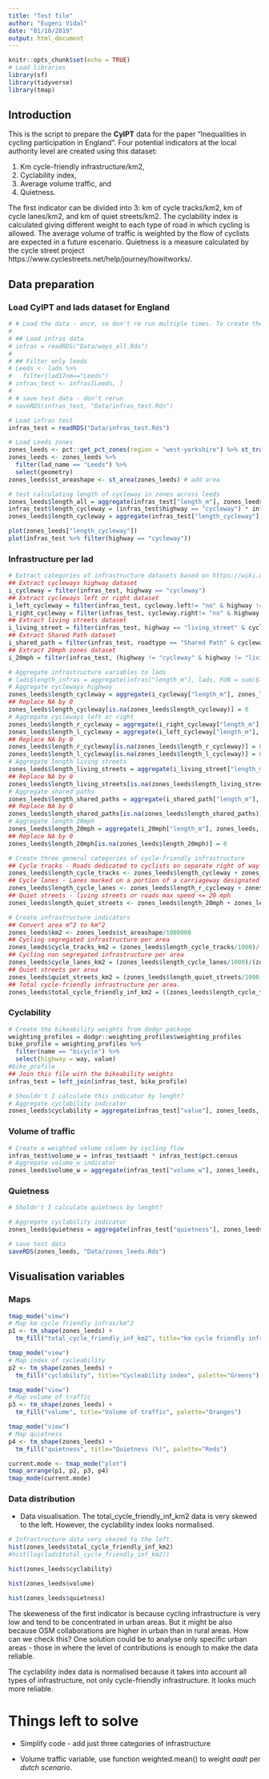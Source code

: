 ```yaml
---
title: "Test file"
author: "Eugeni Vidal"
date: "01/10/2019"
output: html_document
---
```


```r
knitr::opts_chunk$set(echo = TRUE)
# Load libraries
library(sf)
library(tidyverse)
library(tmap)
```

## Introduction
  
This is the script to prepare the **CyIPT** data for the paper "Inequalities in cycling participation in England". Four potential indicators at the local authority level are created using this dataset: 

(1) Km cycle-friendly infrastructure/km2, 
(2) Cyclability index, 
(3) Average volume traffic, and 
(4) Quietness.

The first indicator can be divided into 3: km of cycle tracks/km2, km of cycle lanes/km2, and km of quiet streets/km2. The cyclability index is calculated giving different weight to each type of road in which cycling is allowed. The average volume of traffic is weighted by the flow of cyclists are expected in a future escenario. Quietness is a measure calculated by the cycle street project https://www.cyclestreets.net/help/journey/howitworks/.

## Data preparation

### Load CyIPT and lads dataset for England

```r
# # Load the data - once, so don't re run multiple times. To create the original file replace infras_test and zones_leeds by infras and lads repsectively.
#
# ## Load infras data
# infras = readRDS("Data/ways_all.Rds")
# 
# ## Filter only leeds
# Leeds <- lads %>%
#   filter(lad17nm=="Leeds")
# infras_test <- infras[Leeds, ]
# 
# # save test data - don't rerun
# saveRDS(infras_test, "Data/infras_test.Rds")
```

```r
# Load infras test
infras_test = readRDS("Data/infras_test.Rds")

# Load Leeds zones
zones_leeds <- pct::get_pct_zones(region = "west-yorkshire") %>% st_transform(27700)
zones_leeds <- zones_leeds %>% 
  filter(lad_name == "Leeds") %>% 
  select(geometry)
zones_leeds$st_areashape <- st_area(zones_leeds) # add area

# test calculating length of cycleway in zones across leeds
zones_leeds$length_all = aggregate(infras_test["length_m"], zones_leeds, FUN = sum)$length_m
infras_test$length_cycleway = (infras_test$highway == "cycleway") * infras_test$length_m
zones_leeds$length_cycleway = aggregate(infras_test["length_cycleway"], zones_leeds, FUN = sum)$length_cycleway

plot(zones_leeds["length_cycleway"])
plot(infras_test %>% filter(highway == "cycleway"))
```

### Infrastructure per lad

```r
# Extract categories of infrastructure datasets based on https://wiki.openstreetmap.org/wiki/Bicycle#cite_note-anyroad-1. 
## Extract cycleways highway dataset
i_cycleway = filter(infras_test, highway == "cycleway")
## Extract cycleways left or right dataset
i_left_cycleway = filter(infras_test, cycleway.left!= "no" & highway !="cycleway")
i_right_cycleway = filter(infras_test, cycleway.right!= "no" & highway !="cycleway") 
## Extract living streets dataset
i_living_street = filter(infras_test, highway == "living_street" & cycleway.right == "no" & cycleway.left == "no")
## Extract Shared Path dataset
i_shared_path = filter(infras_test, roadtype == "Shared Path" & cycleway.right == "no" & cycleway.left == "no")
## Extract 20mph zones dataset
i_20mph = filter(infras_test, (highway != "cycleway" & highway != "living_street" & roadtype != "Shared Path" & cycleway.left == "no" & cycleway.right == "no") &  maxspeed <= "20")
```

```r
# Aggregate infrastructure variables to lads
# lads$length_infras = aggregate(infras["length_m"], lads, FUN = sum)$length_m
# Aggregate cycleways highway
zones_leeds$length_cycleway = aggregate(i_cycleway["length_m"], zones_leeds, FUN = sum)$length_m
## Replace NA by 0
zones_leeds$length_cycleway[is.na(zones_leeds$length_cycleway)] = 0
# Aggregate cycleways left or right
zones_leeds$length_r_cycleway = aggregate(i_right_cycleway["length_m"], zones_leeds, FUN = sum)$length_m
zones_leeds$length_l_cycleway = aggregate(i_left_cycleway["length_m"], zones_leeds, FUN = sum)$length_m
## Replace NA by 0
zones_leeds$length_r_cycleway[is.na(zones_leeds$length_r_cycleway)] = 0
zones_leeds$length_l_cycleway[is.na(zones_leeds$length_l_cycleway)] = 0
# Aggregate length living streets
zones_leeds$length_living_streets = aggregate(i_living_street["length_m"], zones_leeds, FUN = sum)$length_m
## Replace NA by 0
zones_leeds$length_living_streets[is.na(zones_leeds$length_living_streets)] = 0
# Aggregate shared paths
zones_leeds$length_shared_paths = aggregate(i_shared_path["length_m"], zones_leeds, FUN = sum)$length_m
## Replace NA by 0
zones_leeds$length_shared_paths[is.na(zones_leeds$length_shared_paths)] = 0
# Aggregate length 20mph
zones_leeds$length_20mph = aggregate(i_20mph["length_m"], zones_leeds, FUN = sum)$length_m
## Replace NA by 0
zones_leeds$length_20mph[is.na(zones_leeds$length_20mph)] = 0
```

```r
# Create three general categories of cycle-friendly infrastructure
## Cycle tracks - Roads dedicated to cyclists on separate right of way
zones_leeds$length_cycle_tracks <- zones_leeds$length_cycleway + zones_leeds$length_shared_paths
## Cycle lanes - Lanes marked on a portion of a carriageway designated for cyclist use
zones_leeds$length_cycle_lanes <- zones_leeds$length_r_cycleway + zones_leeds$length_l_cycleway
## Quiet streets - living streets or roads max speed <= 20 mph
zones_leeds$length_quiet_streets <- zones_leeds$length_20mph + zones_leeds$length_living_streets
```

```r
# Create infrastructure indicators
## Convert area m^2 to km^2
zones_leeds$km2 <- zones_leeds$st_areashape/1000000
## Cycling segregated infrastructure per area
zones_leeds$cycle_tracks_km2 = (zones_leeds$length_cycle_tracks/1000)/(zones_leeds$km2)
## Cycling non segregated infrastructure per area
zones_leeds$cycle_lanes_km2 = (zones_leeds$length_cycle_lanes/1000)/(zones_leeds$km2)
## Quiet streets per area
zones_leeds$quiet_streets_km2 = (zones_leeds$length_quiet_streets/1000)/(zones_leeds$km2)
## Total cycle-friendly infrastructure per area.
zones_leeds$total_cycle_friendly_inf_km2 = ((zones_leeds$length_cycle_tracks + zones_leeds$length_cycle_lanes + zones_leeds$length_quiet_streets)/1000)/(zones_leeds$km2)
```

### Cyclability

```r
# Create the bikeability weights from dodgr package
weighting_profiles = dodgr::weighting_profiles$weighting_profiles
bike_profile = weighting_profiles %>%
  filter(name == "bicycle") %>%
  select(highway = way, value)
#bike_profile
## Join this file with the bikeability weights
infras_test = left_join(infras_test, bike_profile)
```

```r
# Shouldn't I calculate this indicator by lenght?
# Aggregate cyclability indicator
zones_leeds$cyclability = aggregate(infras_test["value"], zones_leeds, na.rm = TRUE, FUN = mean)$value
```

### Volume of traffic

```r
# Create a weighted volume column by cycling flow
infras_test$volume_w = infras_test$aadt * infras_test$pct.census
# Aggregate volume_w indicator
zones_leeds$volume_w = aggregate(infras_test["volume_w"], zones_leeds, na.rm = TRUE, FUN = mean)$volume_w
```

### Quietness

```r
# Sholdn't I calculate quietness by lenght?

# Aggregate cyclability indicator
zones_leeds$quietness = aggregate(infras_test["quietness"], zones_leeds, na.rm = TRUE, FUN = mean)$quietness
```

```r
# save test data
saveRDS(zones_leeds, "Data/zones_leeds.Rds")
```

## Visualisation variables

### Maps

```r
tmap_mode("view")
# Map km cycle friendly infras/km^2
p1 <- tm_shape(zones_leeds) +
  tm_fill("total_cycle_friendly_inf_km2", title="km cycle friendly infras/km2", breaks=c(seq(0, 10, by=2.5), Inf), palette="Blues")
```

```r
tmap_mode("view")
# Map index of cycleability
p2 <- tm_shape(zones_leeds) +
  tm_fill("cyclability", title="Cycleability index", palette="Greens")
```

```r
tmap_mode("view")
# Map volume of traffic
p3 <- tm_shape(zones_leeds) +
  tm_fill("volume", title="Volume of traffic", palette="Oranges")
```

```r
tmap_mode("view")
# Map quietness
p4 <- tm_shape(zones_leeds) +
  tm_fill("quietness", title="Quietness (%)", palette="Reds")
```

```r
current.mode <- tmap_mode("plot")
tmap_arrange(p1, p2, p3, p4)
tmap_mode(current.mode) 
```

### Data distribution

- Data visualisation. The total_cycle_friendly_inf_km2 data is very skewed to the left. However, the cyclability index looks normalised. 

```r
# Infrastructure data very skezed to the left. 
hist(zones_leeds$total_cycle_friendly_inf_km2)
#hist(log(lads$total_cycle_friendly_inf_km2))
```

```r
hist(zones_leeds$cyclability)
```

```r
hist(zones_leeds$volume)
```

```r
hist(zones_leeds$quietness)
```

The skeweness of the first indicator is because cycling infrastructure is very low and tend to be concentrated in urban areas. But it might be also because OSM collaborations are higher in urban than in rural areas. How can we check this? One solution could be to analyse only specific urban areas - those in where the level of contributions is enough to make the data reliable.

The cyclability index data is normalised because it takes into account all types of infrastructure, not only cycle-friendly infrastructure. It looks much more reliable.

# Things left to solve

- Simplify code - add just three categories of infrastructure

- Volume traffic variable, use function weighted.mean() to weight *aadt* per *dutch scenario*.